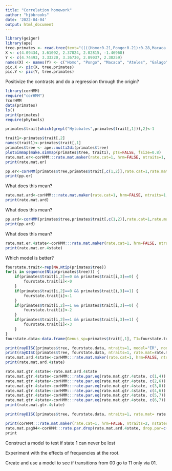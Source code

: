 ```yaml
---
title: "Correlation homework"
author: "hjbbrooks"
date: '2022-04-04'
output: html_document
---
```


```r
library(geiger)
library(ape)
tree.primates <- read.tree(text="((((Homo:0.21,Pongo:0.21):0.28,Macaca:0.49):0.13,Ateles:0.62):0.38,Galago:1.00);") #using examples from ape ?pic
X <- c(4.09434, 3.61092, 2.37024, 2.02815, -1.46968)
Y <- c(4.74493, 3.33220, 3.36730, 2.89037, 2.30259)
names(X) <- names(Y) <- c("Homo", "Pongo", "Macaca", "Ateles", "Galago")
pic.X <- pic(X, tree.primates)
pic.Y <- pic(Y, tree.primates)
```

Positivize the contrasts and do a regression through the origin?

```r
library(corHMM)
require("corHMM")
?corHMM
data(primates)
ls()
print(primates)
require(phytools)

primates$trait[which(grepl("Hylobates",primates$trait[,1])),2]<-1

trait1<-primates$trait[,2]
names(trait1)<-primates$trait[,1]
primates$tree <- ape::multi2di(primates$tree)
plotSimmap(make.simmap(primates$tree, trait1), pts=FALSE, fsize=0.8)
rate.mat.er<-corHMM:::rate.mat.maker(rate.cat=1, hrm=FALSE, ntraits=1, nstates=2, model="ER")
print(rate.mat.er)
```

```r
pp.er<-corHMM(primates$tree,primates$trait[,c(1,2)],rate.cat=1,rate.mat=rate.mat.er,node.states="marginal")
print(pp.er)
```
What does this mean?

```r
rate.mat.ard<-corHMM:::rate.mat.maker(rate.cat=1, hrm=FALSE, ntraits=1, nstates=2, model="ARD")
print(rate.mat.ard)
```
What does this mean?
```r
pp.ard<-corHMM(primates$tree,primates$trait[,c(1,2)],rate.cat=1,rate.mat=rate.mat.ard,node.states="marginal")
print(pp.ard)
```
What does this mean?

```r
rate.mat.er.4state<-corHMM:::rate.mat.maker(rate.cat=1, hrm=FALSE, ntraits=1, nstates=4, model="ER")
print(rate.mat.er.4state)
```
Which model is better?

```r
fourstate.trait<-rep(NA,Ntip(primates$tree))
for(i in sequence(Ntip(primates$tree))) {
    if(primates$trait[i,2]==0 && primates$trait[i,3]==0) {
        fourstate.trait[i]<-0
    }
    if(primates$trait[i,2]==0 && primates$trait[i,3]==1) {
        fourstate.trait[i]<-1
    }
    if(primates$trait[i,2]==1 && primates$trait[i,3]==0) {
        fourstate.trait[i]<-2
    }
    if(primates$trait[i,2]==1 && primates$trait[i,3]==1) {
        fourstate.trait[i]<-3
    }
}
fourstate.data<-data.frame(Genus_sp=primates$trait[,1], T1=fourstate.trait)

print(rayDISC(primates$tree, fourstate.data, ntraits=1, model="ER", node.states="marginal"))
print(rayDISC(primates$tree, fourstate.data, ntraits=1, rate.mat=rate.mat.er.4state, node.states="marginal", model="ARD"))
rate.mat.ard.4state<-corHMM:::rate.mat.maker(rate.cat=1, hrm=FALSE, ntraits=1, nstates=4, model="ARD")
print(rate.mat.ard.4state)
```

```r
rate.mat.gtr.4state<-rate.mat.ard.4state
rate.mat.gtr.4state<-corHMM:::rate.par.eq(rate.mat.gtr.4state, c(1,4))
rate.mat.gtr.4state<-corHMM:::rate.par.eq(rate.mat.gtr.4state, c(2,6))
rate.mat.gtr.4state<-corHMM:::rate.par.eq(rate.mat.gtr.4state, c(3,8))
rate.mat.gtr.4state<-corHMM:::rate.par.eq(rate.mat.gtr.4state, c(4,6))
rate.mat.gtr.4state<-corHMM:::rate.par.eq(rate.mat.gtr.4state, c(5,7))
rate.mat.gtr.4state<-corHMM:::rate.par.eq(rate.mat.gtr.4state, c(6,7))
print(rate.mat.gtr.4state)

print(rayDISC(primates$tree, fourstate.data, ntraits=1, rate.mat= rate.mat.gtr.4state, node.states="marginal", model="ARD"))
```

```r
print(corHMM:::rate.mat.maker(rate.cat=1, hrm=FALSE, ntraits=2, nstates=2, model="ARD"))
rate.mat.pag94<-corHMM:::rate.par.drop(rate.mat.ard.4state, drop.par=c(3,5,8,10))
print
```


Construct a model to test if state 1 can never be lost

Experiment with the effects of frequencies at the root.

Create and use a model to see if transitions from 00 go to 11 only via 01.

``` r

```
